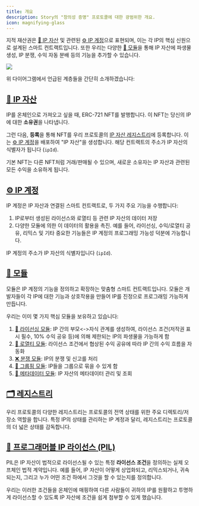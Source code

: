 ```yaml
---
title: 개요
description: Story의 "창의성 증명" 프로토콜에 대한 광범위한 개요.
icon: magnifying-glass
---
```


지적 재산권은 [🧩 IP 자산](/concepts/ip-asset) 및 관련된 [⚙️ IP 계정](/concepts/ip-asset/ip-account)으로 표현되며, 이는 각 IP의 핵심 신원으로 설계된 스마트 컨트랙트입니다. 또한 우리는 다양한 [🧱 모듈](/concepts/modules)을 통해 IP 자산에 파생물 생성, IP 분쟁, 수익 자동 분배 등의 기능을 추가할 수 있습니다.

<Frame>
  <img src="/images/concepts/story-architecture.png" />
</Frame>

위 다이어그램에서 언급된 계층들을 간단히 소개하겠습니다:

## [🧩 IP 자산](/concepts/ip-asset)

IP를 온체인으로 가져오고 싶을 때, ERC-721 NFT를 발행합니다. 이 NFT는 당신의 IP에 대한 **소유권**을 나타냅니다.

그런 다음, **등록**을 통해 NFT를 우리 프로토콜의 [IP 자산 레지스트리](/concepts/registry/ip-asset-registry)에 등록합니다. 이는 [⚙️ IP 계정](/concepts/ip-asset/ip-account)을 배포하여 "IP 자산"을 생성합니다. 해당 컨트랙트의 주소가 IP 자산의 식별자가 됩니다 (`ipId`).

기본 NFT는 다른 NFT처럼 거래/판매될 수 있으며, 새로운 소유자는 IP 자산과 관련된 모든 수익을 소유하게 됩니다.

## [⚙️ IP 계정](/concepts/ip-asset/ip-account)

IP 계정은 IP 자산과 연결된 스마트 컨트랙트로, 두 가지 주요 기능을 수행합니다:

1. IP로부터 생성된 라이선스와 로열티 등 관련 IP 자산의 데이터 저장
2. 다양한 모듈에 의한 이 데이터의 활용을 촉진. 예를 들어, 라이선싱, 수익/로열티 공유, 리믹스 및 기타 중요한 기능들은 IP 계정의 프로그래밍 가능성 덕분에 가능합니다.

IP 계정의 주소가 IP 자산의 식별자입니다 (`ipId`).

## [🧱 모듈](/concepts/modules)

모듈은 IP 계정의 기능을 정의하고 확장하는 맞춤형 스마트 컨트랙트입니다. 모듈은 개발자들이 각 IP에 대한 기능과 상호작용을 만들어 IP를 진정으로 프로그래밍 가능하게 만듭니다.

우리는 이미 몇 가지 핵심 모듈을 보유하고 있습니다:

1. [📜 라이선싱 모듈](/concepts/licensing-module): IP 간의 부모\<->자식 관계를 생성하여, 라이선스 조건(저작권 표시 필수, 10% 수익 공유 등)에 의해 제한되는 IP의 파생물을 가능하게 함
2. [💸 로열티 모듈](/concepts/royalty-module): 라이선스 조건에서 협상된 수익 공유에 따라 IP 간의 수익 흐름을 자동화
3. [❌ 분쟁 모듈](/concepts/dispute-module): IP의 분쟁 및 신고를 처리
4. [👥 그룹핑 모듈](/concepts/grouping-module): IP들을 그룹으로 묶을 수 있게 함
5. [👀 메타데이터 모듈](/concepts/metadata-module): IP 자산의 메타데이터 관리 및 조회

## [🗂️ 레지스트리](/concepts/registry)

우리 프로토콜의 다양한 레지스트리는 프로토콜의 전역 상태를 위한 주요 디렉토리/저장소 역할을 합니다. 특정 IP의 상태를 관리하는 IP 계정과 달리, 레지스트리는 프로토콜의 더 넓은 상태를 감독합니다.

## [💊 프로그래머블 IP 라이선스 (PIL)](/concepts/programmable-ip-license)

PIL은 IP 자산이 법적으로 라이선스될 수 있는 특정 **라이선스 조건**을 정의하는 실제 오프체인 법적 계약입니다. 예를 들어, IP 자산이 어떻게 상업화되고, 리믹스되거나, 귀속되는지, 그리고 누가 어떤 조건 하에서 그것을 할 수 있는지를 정의합니다.

우리는 이러한 조건들을 온체인에 매핑하여 다른 사람들이 귀하의 IP를 원활하고 투명하게 라이선스할 수 있도록 IP 자산에 조건을 쉽게 첨부할 수 있게 했습니다.
